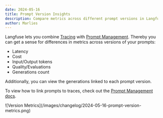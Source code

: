 ```yaml
---
date: 2024-05-16
title: Prompt Version Insights
description: Compare metrics across different prompt versions in Langfuse Prompt Management.
author: Marlies
---
```



<ChangelogHeader />

Langfuse lets you combine [Tracing](/docs/tracing) with [Prompt Management](/docs/prompts). Thereby you can get a sense for differences in metrics across versions of your prompts:
- Latency
- Cost
- Input/Output tokens 
- Quality/Evaluations 
- Generations count

Additionally, you can view the generations linked to each prompt version.

To view how to link prompts to traces, check out the [Prompt Management docs](/docs/prompts/get-started#link-with-langfuse-tracing-optional).

<Frame border className="max-w-2xl mt-10">
  ![Version Metrics](/images/changelog/2024-05-16-prompt-version-metrics.png)
</Frame>
